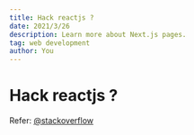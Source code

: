 ```yaml
---
title: Hack reactjs ?
date: 2021/3/26
description: Learn more about Next.js pages.
tag: web development
author: You
---
```



# Hack reactjs ?

Refer: [@stackoverflow](https://stackoverflow.com/questions/66799555/cant-we-just-mutate-state-what-is-the-side-effect/66799937#66799937)
